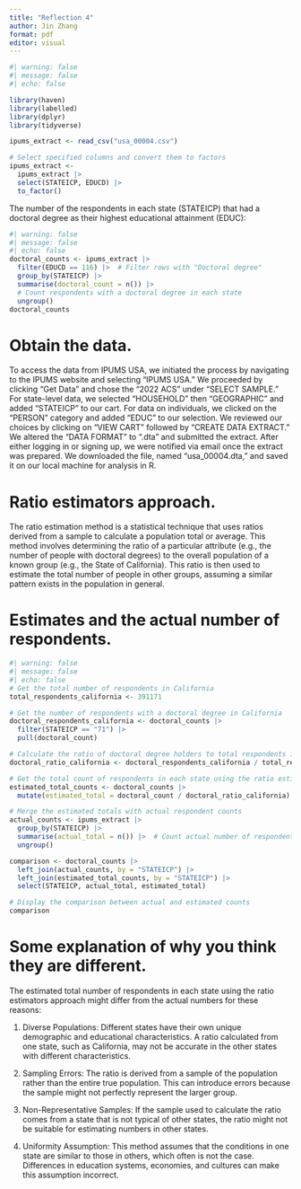 ```yaml
---
title: "Reflection 4"
author: Jin Zhang
format: pdf
editor: visual
---
```


```r
#| warning: false
#| message: false
#| echo: false

library(haven)
library(labelled)
library(dplyr)
library(tidyverse)

ipums_extract <- read_csv("usa_00004.csv")

# Select specified columns and convert them to factors
ipums_extract <- 
  ipums_extract |>
  select(STATEICP, EDUCD) |>
  to_factor()


```

The number of the respondents in each state (STATEICP) that had a doctoral degree as their highest educational attainment (EDUC):

```r
#| warning: false
#| message: false
#| echo: false
doctoral_counts <- ipums_extract |>
  filter(EDUCD == 116) |>  # Filter rows with "Doctoral degree"
  group_by(STATEICP) |>
  summarise(doctoral_count = n()) |>  
  # Count respondents with a doctoral degree in each state
  ungroup()
doctoral_counts
```

# Obtain the data.

To access the data from IPUMS USA, we initiated the process by navigating to the IPUMS website and selecting “IPUMS USA.” We proceeded by clicking “Get Data” and chose the “2022 ACS” under “SELECT SAMPLE.” For state-level data, we selected “HOUSEHOLD” then “GEOGRAPHIC” and added “STATEICP” to our cart. For data on individuals, we clicked on the “PERSON” category and added “EDUC” to our selection. We reviewed our choices by clicking on “VIEW CART” followed by “CREATE DATA EXTRACT.” We altered the “DATA FORMAT” to “.dta” and submitted the extract. After either logging in or signing up, we were notified via email once the extract was prepared. We downloaded the file, named “usa_00004.dta,” and saved it on our local machine for analysis in R.

# Ratio estimators approach.

The ratio estimation method is a statistical technique that uses ratios derived from a sample to calculate a population total or average. This method involves determining the ratio of a particular attribute (e.g., the number of people with doctoral degrees) to the overall population of a known group (e.g., the State of California). This ratio is then used to estimate the total number of people in other groups, assuming a similar pattern exists in the population in general.

# Estimates and the actual number of respondents.

```r
#| warning: false
#| message: false
#| echo: false
# Get the total number of respondents in California
total_respondents_california <- 391171  

# Get the number of respondents with a doctoral degree in California
doctoral_respondents_california <- doctoral_counts |>
  filter(STATEICP == "71") |>
  pull(doctoral_count)

# Calculate the ratio of doctoral degree holders to total respondents in California
doctoral_ratio_california <- doctoral_respondents_california / total_respondents_california

# Get the total count of respondents in each state using the ratio estimator
estimated_total_counts <- doctoral_counts |>
  mutate(estimated_total = doctoral_count / doctoral_ratio_california)

# Merge the estimated totals with actual respondent counts
actual_counts <- ipums_extract |>
  group_by(STATEICP) |>
  summarise(actual_total = n()) |>  # Count actual number of respondents in each state
  ungroup()

comparison <- doctoral_counts |>
  left_join(actual_counts, by = "STATEICP") |>
  left_join(estimated_total_counts, by = "STATEICP") |>
  select(STATEICP, actual_total, estimated_total)

# Display the comparison between actual and estimated counts
comparison
```

# Some explanation of why you think they are different.

The estimated total number of respondents in each state using the ratio estimators approach might differ from the actual numbers for these reasons:

1.  Diverse Populations: Different states have their own unique demographic and educational characteristics. A ratio calculated from one state, such as California, may not be accurate in the other states with different characteristics.

2.  Sampling Errors: The ratio is derived from a sample of the population rather than the entire true population. This can introduce errors because the sample might not perfectly represent the larger group.

3.  Non-Representative Samples: If the sample used to calculate the ratio comes from a state that is not typical of other states, the ratio might not be suitable for estimating numbers in other states.

4.  Uniformity Assumption: This method assumes that the conditions in one state are similar to those in others, which often is not the case. Differences in education systems, economies, and cultures can make this assumption incorrect.
